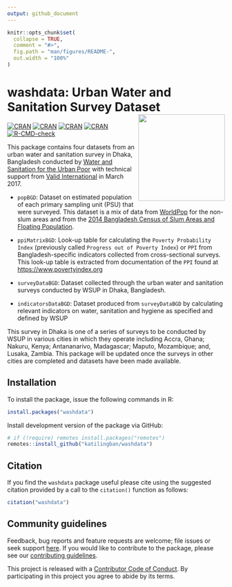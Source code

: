 ```yaml
---
output: github_document
---
```


<!-- README.md is generated from README.Rmd. Please edit that file -->

```r
knitr::opts_chunk$set(
  collapse = TRUE,
  comment = "#>",
  fig.path = "man/figures/README-",
  out.width = "100%"
)
```

# washdata: Urban Water and Sanitation Survey Dataset <img src="man/figures/logo.png" width="200" align="right" />

<!-- badges: start -->
[![CRAN](https://img.shields.io/cran/v/washdata.svg)](https://cran.r-project.org/package=washdata)
[![CRAN](https://img.shields.io/cran/l/washdata.svg)](https://github.com/katilingban/washdata/blob/master/LICENSE.md)
[![CRAN](http://cranlogs.r-pkg.org/badges/washdata)](https://cran.r-project.org/package=washdata)
[![CRAN](http://cranlogs.r-pkg.org/badges/grand-total/washdata)](https://cran.r-project.org/package=washdata)
[![R-CMD-check](https://github.com/katilingban/washdata/actions/workflows/R-CMD-check.yaml/badge.svg)](https://github.com/katilingban/washdata/actions/workflows/R-CMD-check.yaml)
<!-- badges: end -->

This package contains four datasets from an urban water and sanitation survey in Dhaka, Bangladesh conducted by [Water and Sanitation for the Urban Poor](https://wsup.com) with technical support from [Valid International](http://www.validinternational.org) in March 2017.

* `popBGD`: Dataset on estimated population of each primary sampling unit (PSU) that were surveyed. This dataset is a mix of data from [WorldPop](https://www.worldpop.org) for the non-slum areas and from the [2014 Bangladesh Census of Slum Areas and Floating Population](https://dataspace.princeton.edu/handle/88435/dsp01wm117r42q).

* `ppiMatrixBGD`: Look-up table for calculating the `Poverty Probability Index` (previously called `Progress out of Poverty Index`) or `PPI` from Bangladesh-specific indicators collected from cross-sectional surveys. This look-up table is extracted from documentation of the `PPI` found at <https://www.povertyindex.org>

* `surveyDataBGD`: Dataset collected through the urban water and sanitation surveys conducted by WSUP in Dhaka, Bangladesh.

* `indicatorsDataBGD`: Dataset produced from `surveyDataBGD` by calculating relevant indicators on water, sanitation and hygiene as specified and defined by WSUP

This survey in Dhaka is one of a series of surveys to be conducted by WSUP in various cities in which they operate including Accra, Ghana; Nakuru, Kenya; Antananarivo, Madagascar; Maputo, Mozambique; and, Lusaka, Zambia. This package will be updated once the surveys in other cities are completed and datasets have been made available.

## Installation

To install the package, issue the following commands in R:

```R
install.packages("washdata")
```

Install development version of the package via GitHub:

```R
# if (!require) remotes install.packages("remotes")
remotes::install_github("katilingban/washdata")
```

## Citation

If you find the `washdata` package useful please cite using the suggested citation provided by a call to the `citation()` function as follows:

```r
citation("washdata")
```

## Community guidelines

Feedback, bug reports and feature requests are welcome; file issues or seek support [here](https://github.com/katilingban/washdata/issues). If you would like to contribute to the package, please see our [contributing guidelines](https://katilingban.io/washdata/CONTRIBUTING.html).

This project is released with a [Contributor Code of Conduct](https://katilingban.io/washdata/CODE_OF_CONDUCT.html). By participating in this project you agree to abide by its terms.
